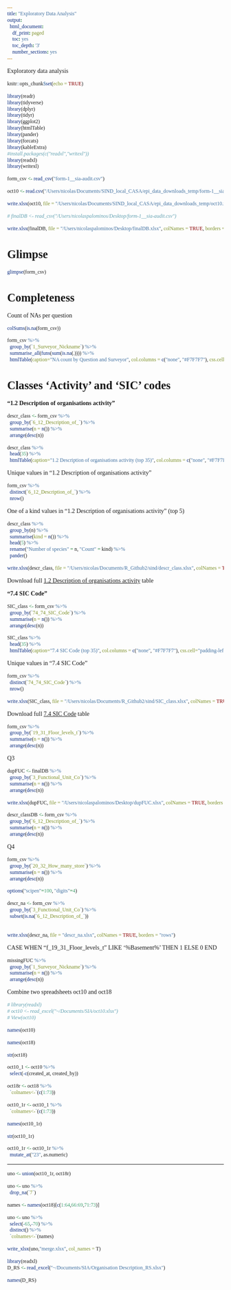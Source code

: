 ```yaml
---
title: "Exploratory Data Analysis"
output:
  html_document:
    df_print: paged
    toc: yes
    toc_depth: '3'
    number_sections: yes
---
```

<style>
* {
  font-family: "Palatino"
}

h1{
    font-size: 190%
}

h2{
    font-size: 160%
}

h3{
    font-size: 150%
}

h4{
    font-size: 130%
}

h5{
    font-size: 110%
}

h6{
    font-size: 90%
}
</style>

Exploratory data analysis

<!-- __References__ -->
<!-- - [R for Data Science](https://r4ds.had.co.nz/exploratory-data-analysis.html) -->
<!-- - [Data Wrangling](https://suzan.rbind.io/2018/04/dplyr-tutorial-4/) -->
<!-- - [Data carpentry - nice diagrams](https://datacarpentry.org/R-ecology-lesson/03-dplyr.html) -->
<!-- - [Dplyr tutorial](https://beta.rstudioconnect.com/content/3350/dplyr_tutorial.html) -->


```r
knitr::opts_chunk$set(echo = TRUE)
```

```r
library(readr)
library(tidyverse)
library(dplyr)
library(tidyr)
library(ggplot2)
library(htmlTable)
library(pander)
library(forcats)
library(kableExtra)
#install.packages(c("readxl","writexl")) 
library(readxl)
library(writexl)
```

```r
form_csv <- read_csv("form-1__sia-audit.csv")
```

```r
oct10 <- read.csv("/Users/nicolas/Documents/SIND_local_CASA/epi_data_downloads_temp/form-1__sia-audit.csv")
```

```r
write.xlsx(oct10, file = "/Users/nicolas/Documents/SIND_local_CASA/epi_data_downloads_temp/oct10.xlsx", colNames = TRUE, borders = "rows")
```



```r
# finalDB <- read_csv("/Users/nicolaspalominos/Desktop/form-1__sia-audit.csv")
```

```r
write.xlsx(finalDB, file = "/Users/nicolaspalominos/Desktop/finalDB.xlsx", colNames = TRUE, borders = "rows")
```




# Glimpse

```r
glimpse(form_csv)
```

# Completeness

Count of NAs per question

```r
colSums(is.na(form_csv))
```


```r
form_csv %>%
  group_by(`1_Surveyor_Nickname`) %>%
  summarise_all(funs(sum(is.na(.)))) %>%
  htmlTable(caption="NA count by Question and Surveyor", col.columns = c("none", "#F7F7F7"), css.cell="padding-left:1em; padding-right:1em;", rnames=F, align = "lr")
```

# Classes 'Activity' and 'SIC' codes

__"1.2 Description of organisations activity"__

```r
descr_class <- form_csv %>%
  group_by(`6_12_Description_of_`) %>%
  summarise(n = n()) %>%
  arrange(desc(n)) 
```

```r
descr_class %>%
  head(35) %>%
  htmlTable(caption="1.2 Description of organisations activity (top 35)", col.columns = c("none", "#F7F7F7"), css.cell="padding-left:1em; padding-right:1em;", rnames=F, align = "lr")
```

Unique values in "1.2 Description of organisations activity"
```r
form_csv %>% 
  distinct(`6_12_Description_of_`) %>%
  nrow()
```

One of a kind values in "1.2 Description of organisations activity" (top 5)
```r
descr_class %>%
  group_by(n) %>%
  summarise(kind = n()) %>%
  head(5) %>%
  rename("Number of species" = n, "Count" = kind) %>%
  pander()
```


```r
write.xlsx(descr_class, file = "/Users/nicolas/Documents/R_Github2/sind/descr_class.xlsx", colNames = TRUE, borders = "rows")
```

Download full [1.2 Description of organisations activity](https://github.com/npalomin/sind/blob/master/descr_class.xlsx) table

__"7.4 SIC Code"__

```r
SIC_class <- form_csv %>%
  group_by(`74_74_SIC_Code`) %>%
  summarise(n = n()) %>%
  arrange(desc(n)) 
```

```r
SIC_class %>%
  head(35) %>%
  htmlTable(caption="7.4 SIC Code (top 35)", col.columns = c("none", "#F7F7F7"), css.cell="padding-left:1em; padding-right:1em;", rnames=F, align = "lr")
```

Unique values in "7.4 SIC Code"
```r
form_csv %>% 
  distinct(`74_74_SIC_Code`) %>%
  nrow()
```

```r
write.xlsx(SIC_class, file = "/Users/nicolas/Documents/R_Github2/sind/SIC_class.xlsx", colNames = TRUE, borders = "rows")
```

Download full [7.4 SIC Code](https://github.com/npalomin/sind/blob/master/SIC_class.xlsx) table

```r
form_csv %>%
  group_by(`19_31_Floor_levels_t`) %>%
  summarise(n = n()) %>%
  arrange(desc(n)) 
```


Q3
```r
dupFUC <- finalDB %>%
  group_by(`3_Functional_Unit_Co`) %>%
  summarise(n = n()) %>%
  arrange(desc(n)) 
```

```r
write.xlsx(dupFUC, file = "/Users/nicolaspalominos/Desktop/dupFUC.xlsx", colNames = TRUE, borders = "rows")
```

```r
descr_classDB <- form_csv %>%
  group_by(`6_12_Description_of_`) %>%
  summarise(n = n()) %>%
  arrange(desc(n)) 
```

Q4
```r
form_csv %>%
  group_by(`20_32_How_many_store`) %>%
  summarise(n = n()) %>%
  arrange(desc(n)) 
```

```r
options("scipen"=100, "digits"=4)
```

```r
descr_na <- form_csv %>%
  group_by(`3_Functional_Unit_Co`) %>%
  subset(is.na(`6_12_Description_of_`))
  
```

```r
write.xlsx(descr_na, file = "descr_na.xlsx", colNames = TRUE, borders = "rows")
```


CASE WHEN   "f_19_31_Floor_levels_t" LIKE '%Basement%' THEN 1
ELSE 0
END

```r
missingFUC %>%
  group_by(`1_Surveyor_Nickname`) %>%
  summarise(n = n()) %>%
  arrange(desc(n))
```


Combine two spreadsheets oct10 and oct18

```r
# library(readxl)
# oct10 <- read_excel("~/Documents/SIA/oct10.xlsx")
# View(oct10)
```

```r
names(oct10)
```

```r
names(oct18)
```

```r
str(oct18)
```

```r
oct10_1 <- oct10 %>%
  select(-c(created_at, created_by))
```

```r
oct18r <- oct18 %>%
  `colnames<-`(c(1:73))
```

```r
oct10_1r <- oct10_1 %>%
  `colnames<-`(c(1:73))
```

```r
names(oct10_1r)
```

```r
str(oct10_1r)
```

```r
oct10_1r <- oct10_1r %>%
  mutate_at("23", as.numeric)
```


-----

```r
uno <- union(oct10_1r, oct18r)
```

```r
uno <- uno %>%
  drop_na(`7`)
```

```r
names <- names(oct18)[c(1:64,66:69,71:73)]
```

```r
uno <- uno %>%
  select(-65,-70) %>%
  distinct() %>%
  `colnames<-`(names)
```

```r
write_xlsx(uno,"merge.xlsx", col_names = T)
```

```r
library(readxl)
D_RS <- read_excel("~/Documents/SIA/Organisation Description_RS.xlsx")
```

```r
names(D_RS)
```




